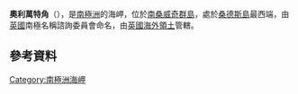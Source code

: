 {{coord|57|46|S|26|31|W|display=title}}

'''奧利萬特角'''（{{lang-en|Ollivant Point}}），是[[南極洲|南極洲]]的海岬，位於[[南桑威奇群島|南桑威奇群島]]，處於[[桑德斯島|桑德斯島]]最西端，由[[英國|英國]]南極名稱諮詢委員會命名，由[[英國海外領土|英國海外領土]]管轄。

==參考資料==
{{usgs-gazetteer}}

{{Antarctica-geo-stub}}
[[Category:南極洲海岬|Category:南極洲海岬]]